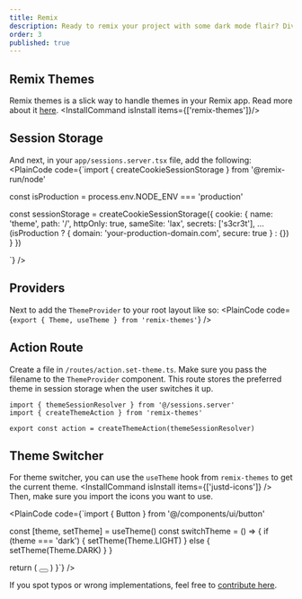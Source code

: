 ```yaml
---
title: Remix
description: Ready to remix your project with some dark mode flair? Dive into this guide and get your app groovin’ in the dark.
order: 3
published: true
---
```



## Remix Themes
Remix themes is a slick way to handle themes in your Remix app. Read more about it [here](https://github.com/abereghici/remix-themes).
<InstallCommand isInstall items={['remix-themes']}/>

## Session Storage
And next, in your `app/sessions.server.tsx` file, add the following:
<PlainCode code={`import { createCookieSessionStorage } from '@remix-run/node'

const isProduction = process.env.NODE_ENV === 'production'

const sessionStorage = createCookieSessionStorage({
  cookie: {
    name: 'theme',
    path: '/',
    httpOnly: true,
    sameSite: 'lax',
    secrets: ['s3cr3t'],
    ...(isProduction ? { domain: 'your-production-domain.com', secure: true } : {})
  }
})

`} />

## Providers
Next to add the `ThemeProvider` to your root layout like so:
<PlainCode code={`export { Theme, useTheme } from 'remix-themes'`} />

## Action Route
Create a file in `/routes/action.set-theme.ts`. Make sure you pass the filename to the `ThemeProvider` component. This route stores the preferred theme in session storage when the user switches it up.

```tsx
import { themeSessionResolver } from '@/sessions.server'
import { createThemeAction } from 'remix-themes'

export const action = createThemeAction(themeSessionResolver)
```

## Theme Switcher
For theme switcher, you can use the `useTheme` hook from `remix-themes` to get the current theme.
<InstallCommand isInstall items={['justd-icons']} />
Then, make sure you import the icons you want to use.

<PlainCode code={`import { Button } from '@/components/ui/button'

  const [theme, setTheme] = useTheme()
  const switchTheme = () => {
    if (theme === 'dark') {
      setTheme(Theme.LIGHT)
    } else {
      setTheme(Theme.DARK)
    }
  }

  return (
    <Button
      appearance="outline"
      size="square-petite"
      aria-label="Switch theme"
      onPress={switchTheme}
    >
      <IconSun className="h-[1.2rem] w-[1.2rem] rotate-0 scale-100 transition-all dark:-rotate-90 dark:scale-0" />
      <IconMoon className="absolute h-[1.2rem] w-[1.2rem] rotate-90 scale-0 transition-all dark:rotate-0 dark:scale-100" />
    </Button>
  )
}`} />

If you spot typos or wrong implementations, feel free to [contribute here](https://github.com/irsyadadl/d./blob/main/content/docs/dark-mode/remix.mdx).
